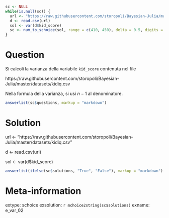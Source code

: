 ```r
sc <- NULL
while(is.null(sc)) {
  url <- "https://raw.githubusercontent.com/storopoli/Bayesian-Julia/master/datasets/kidiq.csv"
  d <- read.csv(url)
  sol <- var(d$kid_score) 
  sc <- num_to_schoice(sol, range = c(410, 450), delta = 0.5, digits = 3)
}
```

Question
========
Si calcoli la varianza della variabile `kid_score` contenuta nel file 

https://raw.githubusercontent.com/storopoli/Bayesian-Julia/master/datasets/kidiq.csv

Nella formula della varianza, si usi $n - 1$ al denominatore.

```r
answerlist(sc$questions, markup = "markdown")
```

Solution
========

url <- "https://raw.githubusercontent.com/storopoli/Bayesian-Julia/master/datasets/kidiq.csv"

d <- read.csv(url)

sol <- var(d$kid_score)

```r
answerlist(ifelse(sc$solutions, "True", "False"), markup = "markdown")
```

Meta-information
================
extype: schoice
exsolution: `r mchoice2string(sc$solutions)`
exname: e_var_02

